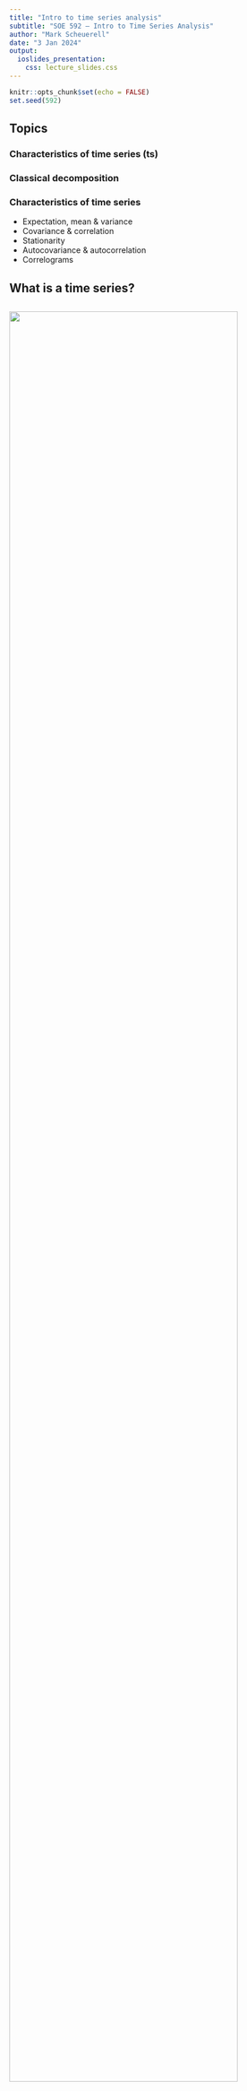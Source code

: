 ```yaml
---
title: "Intro to time series analysis"
subtitle: "SOE 592 – Intro to Time Series Analysis"
author: "Mark Scheuerell"
date: "3 Jan 2024"
output:
  ioslides_presentation:
    css: lecture_slides.css
---
```


```r
knitr::opts_chunk$set(echo = FALSE)
set.seed(592)
```

## Topics

### Characteristics of time series (ts)

### Classical decomposition

### Characteristics of time series

* Expectation, mean & variance
* Covariance & correlation
* Stationarity
* Autocovariance & autocorrelation
* Correlograms


## What is a time series?



## {.flexbox .vcenter}

<div class="centered">
![](https://www.esrl.noaa.gov/gmd/webdata/ccgg/trends/co2_data_mlo.png){width=90%}
</div>



## Classification of time series | By some _index set_

Discrete time; $x_t$    

* Equally spaced: $t = \{1,2,3,4,5\}$  
* Equally spaced w/ missing value: $t = \{1,2,4,5,6\}$  
* Unequally spaced: $t = \{2,3,4,6,9\}$  


## Classification of time series | By the _type of values recorded_    

Integer (eg, # of birds observed in a 5-min point count)

Real (eg, wind speed, temperature)


## Classification of time series | By the _number of values recorded_    

Univariate/scalar (eg, total # of fish caught)    

Multivariate/vector (eg, # of each spp of fish caught)


## Classification of time series | We will focus on real-values in discrete time

Univariate $(x_t)$

<br>

Multivariate $\begin{bmatrix} x_1 \\ x_2 \\ \vdots \\ x_n \end{bmatrix}_t$


## Aside: Time series objects in R

R has a special class for time series objects: `ts`

```r
ts(data, start, end, frequency)

ts(data, start, end, deltat)
```


## Aside: Time series objects in R {.smaller}

Annual data

```r
## annual data
xt <- round(rnorm(20), 2)
ts(xt, start = 2001, end = 2020, frequency = 1)
```


## Aside: Time series objects in R {.smaller}

Monthly data

```r
## monthly data
xt <- round(rnorm(36), 2)

## ts object
ts(xt, start = c(2001, 1), end = c(2003, 12), frequency = 12)
ts(xt, start = c(2001, 1), end = c(2003, 12), deltat = 1/12)
```


## Plotting time series objects

R has a dedicated function for plotting `ts` objects

```r
plot.ts(xt)
```


## Plotting time series objects

```r
par(mai = c(0.9, 0.9, 0.1, 0.1), omi = c(0, 0, 0, 0))
plot.ts(xt)
```


## Plotting time series objects

```r
par(mai = c(0.9, 0.9, 0.1, 0.1), omi = c(0, 0, 0, 0))
plot.ts(xt, ylab = expression(italic(x[t])),
        las = 1, col = "blue", lwd = 2)
```


# Analysis of time series


## Statistical analyses of time series

Most statistical analyses are concerned with estimating properties of a population from a sample

For example, we use fish caught in a seine to infer the mean size of fish in a lake


## Statistical analyses of time series

Time series analysis, however, presents a different situation:

> Although we could vary the _length_ of an observed time series, it is often impossible to make multiple observations at a _given point_ in time


## Statistical analyses of time series

Time series analysis, however, presents a different situation:

> Although we could vary the _length_ of an observed time series, it is often impossible to make multiple observations at a _given point_ in time

<br>

For example, one can’t observe today’s closing price of Microsoft stock more than once  

Thus, conventional statistical procedures based on large sample estimates, are inappropriate


## Descriptions of time series

```r
data(WWWusage)
par(mai = c(0.9, 0.9, 0.1, 0.1), omi = c(0, 0, 0, 0))
plot.ts(WWWusage, ylab = "", las = 1, col = "blue", lwd = 2)
```


## Descriptions of time series

```r
data(lynx)
par(mai = c(0.9, 0.9, 0.1, 0.1), omi = c(0, 0, 0, 0))
plot.ts(lynx, ylab = "", las = 1, col = "blue", lwd = 2)
```


## Classical decomposition

### Model time series $\{x_t\}$ as a combination of

1. trend ($m_t$)  
2. seasonal component ($s_t$)  
3. remainder ($e_t$)

$x_t = m_t + s_t + e_t$


## Classical decomposition | 1. The trend ($m_t$)

We need a way to extract the so-called _signal_ from the _noise_

One common method is via "linear filters"

Linear filters can be thought of as "smoothing" the data


## Classical decomposition | 1. The trend ($m_t$)

Linear filters typically take the form

$$
\hat{m}_t = \sum_{i=-\infty}^{\infty} \lambda_i x_{t+1}
$$


## Classical decomposition | 1. The trend ($m_t$)

For example, a moving average

$$
\hat{m}_t = \sum_{i=-a}^{a} \frac{1}{2a + 1} x_{t+i}
$$


## Classical decomposition | 1. The trend ($m_t$)

For example, a moving average

$$
\hat{m}_t = \sum_{i=-a}^{a} \frac{1}{2a + 1} x_{t+i}
$$

If $a = 1$, then

$$
\hat{m}_t = \frac{1}{3}(x_{t-1} + x_t + x_{t+1})
$$


## Classical decomposition | 1. The trend ($m_t$)

For example, a moving average

$$
\hat{m}_t = \sum_{i=-a}^{a} \frac{1}{2a + 1} x_{t+i}
$$

As $a$ increases, the estimated trend becomes more smooth


## Example of linear filtering

```r
xx <- AirPassengers
par(mai = c(0.9, 0.9, 0.1, 0.1), omi = c(0, 0, 0, 0))
plot.ts(xx, las = 1, ylab = "")
```


## Example of linear filtering

```r
par(mai = c(0.9, 0.9, 0.1, 0.1), omi = c(0, 0, 0, 0))
plot.ts(xx, las = 1, ylab = "")
## weights for moving avg
fltr <- c(1,1,1)/3
trend <- filter(xx, filter=fltr, method="convo", sides=2)
lines(trend, col = "blue", lwd = 2)
text(x = 1949, y = max(trend, na.rm = TRUE),
     labels = expression(paste("a = 1; ", lambda, " = 1/3")),
     adj = c(0,0), col = "blue")
```


## Example of linear filtering

```r
par(mai = c(0.9, 0.9, 0.1, 0.1), omi = c(0, 0, 0, 0))
plot.ts(xx, las = 1, ylab = "")
## weights for moving avg
fltr2 <- rep(1,9)/9
trend2 <- filter(xx, filter=fltr2, method="convo", sides=2)
lines(trend, col = "blue", lwd = 2)
lines(trend2, col = "darkorange", lwd = 2)
text(x = 1949, y = max(trend, na.rm = TRUE),
     labels = expression(paste("a = 1; ", lambda, " = 1/3")),
     adj = c(0,0), col = "blue")
text(x = 1949, y = max(trend, na.rm = TRUE)*0.9,
     labels = expression(paste("a = 4; ", lambda, " = 1/9")),
     adj = c(0,0), col = "darkorange")
```


## Example of linear filtering

```r
par(mai = c(0.9, 0.9, 0.1, 0.1), omi = c(0, 0, 0, 0))
plot.ts(xx, las = 1, ylab = "")
## weights for moving avg
fltr3 <- rep(1,27)/27
trend3 <- filter(xx, filter=fltr3, method="convo", sides=2)
lines(trend, col = "blue", lwd = 2)
lines(trend2, col = "darkorange", lwd = 2)
lines(trend3, col = "darkred", lwd = 2)
text(x = 1949, y = max(trend, na.rm = TRUE),
     labels = expression(paste("a = 1; ", lambda, " = 1/3")),
     adj = c(0,0), col = "blue")
text(x = 1949, y = max(trend, na.rm = TRUE)*0.9,
     labels = expression(paste("a = 4; ", lambda, " = 1/9")),
     adj = c(0,0), col = "darkorange")
text(x = 1949, y = max(trend, na.rm = TRUE)*0.8,
     labels = expression(paste("a = 13; ", lambda, " = 1/27")),
     adj = c(0,0), col = "darkred")
```


## Classical decomposition | 2. Seasonal effect ($s_t$)

Once we have an estimate of the trend $\hat{m}_t$, we can estimate $\hat{s}_t$ simply by subtraction:

$$
\hat{s}_t = x_t - \hat{m}_t
$$


## Classical decomposition

```r
seas <- trend2 - xx
  
par(mai = c(0.9, 0.9, 0.1, 0.1), omi = c(0, 0, 0, 0))
plot.ts(seas, las = 1, ylab = "")
# text(x = 1949, y = max(trend, na.rm = TRUE)*0.9,
#      labels = expression(paste(lambda, " = 1/9")),
#      adj = c(0,0), col = "darkorange")
```

Seasonal effect ($\hat{s}_t$), assuming $\lambda = 1/9$


## Classical decomposition | 2. Seasonal effect ($s_t$)

But, $\hat{s}_t$ really includes the remainder $e_t$ as well

$$
\begin{align}
\hat{s}_t &= x_t - \hat{m}_t \\
(s_t + e_t) &= x_t - m_t
\end{align}
$$

## Classical decomposition | 2. Seasonal effect ($s_t$)

So we need to estimate the _mean_ seasonal effect as 

$$
\hat{s}_{Jan} = \sum \frac{1}{(N/12)} \{s_1, s_{13}, s_{25}, \dots \} \\
\hat{s}_{Feb} = \sum \frac{1}{(N/12)} \{s_2, s_{14}, s_{26}, \dots \} \\
\vdots \\
\hat{s}_{Dec} = \sum \frac{1}{(N/12)} \{s_{12}, s_{24}, s_{36}, \dots \} \\
$$


## Mean seasonal effect ($s_t$)

```r
seas_2 <- decompose(xx)$seasonal
par(mai = c(0.9, 0.9, 0.1, 0.1), omi = c(0, 0, 0, 0))
plot.ts(seas_2, las = 1, ylab = "")
```


## Classical decomposition | 3. Remainder ($e_t$)

Now we can estimate $e_t$ via subtraction:

$$
\hat{e}_t = x_t - \hat{m}_t - \hat{s}_t
$$


## Remainder ($e_t$)

```r
ee <- decompose(xx)$random
par(mai = c(0.9, 0.9, 0.1, 0.1), omi = c(0, 0, 0, 0))
plot.ts(ee, las = 1, ylab = "")
```


## Let's try a different model | With some other assumptions

1. Log-transform data

2. Linear trend


## Log-transformed data

```r
lx <- log(AirPassengers)
par(mai = c(0.9, 0.9, 0.1, 0.1), omi = c(0, 0, 0, 0))
plot.ts(lx, las = 1, ylab = "")
```


## The trend ($m_t$)

```r
tt <- as.vector(time(xx))
cc <- coef(lm(lx ~ tt))
pp <- cc[1] + cc[2] * tt
  
par(mai = c(0.9, 0.9, 0.1, 0.1), omi = c(0, 0, 0, 0))
plot(tt, lx, type="l", las = 1,
     xlab = "Time", ylab = "")
lines(tt, pp, col = "blue", lwd = 2)
```


## Seasonal effect ($s_t$) with error ($e_t$)

```r
par(mai = c(0.9, 0.9, 0.1, 0.1), omi = c(0, 0, 0, 0))
plot.ts(lx-pp)
```


## Mean seasonal effect ($s_t$)

```r
## length of ts
ll <- length(lx)
## frequency (ie, 12)
ff <- frequency(lx)
## number of periods (years); %/% is integer division
periods <- ll %/% ff
## index of cumulative month
index <- seq(1,ll,by=ff) - 1
## get mean by month
mm <- numeric(ff)
for(i in 1:ff) {
  mm[i] <- mean(lx[index+i], na.rm=TRUE)
}
## subtract mean to make overall mean=0
mm <- mm - mean(mm)
seas_2 <- ts(rep(mm, periods+1)[seq(ll)],
               start=start(lx), 
               frequency=ff)
par(mai = c(0.9, 0.9, 0.1, 0.1), omi = c(0, 0, 0, 0))
plot.ts(seas_2, las = 1, ylab = "")
```


## Remainder ($e_t$)

```r
le <- lx - pp - seas_2
par(mai = c(0.9, 0.9, 0.1, 0.1), omi = c(0, 0, 0, 0))
plot.ts(le, las = 1, ylab = "")
```


# Time series characteristics


## Expectation & the mean

The expectation ($E$) of a variable is its mean value in the population

$\text{E}(x) \equiv$ mean of $x = \mu$


## Expectation & the mean

The expectation ($E$) of a variable is its mean value in the population

$\text{E}(x) \equiv$ mean of $x = \mu$

We can estimate $\mu$ from a sample as

$$
m = \frac{1}{N} \sum_{i=1}^N{x_i}
$$


## Variance

$\text{E}([x - \mu]^2) \equiv$ expected deviations of $x$ about $\mu$

$\text{E}([x - \mu]^2) \equiv$ variance of $x = \sigma^2$


## Variance

$\text{E}([x - \mu]^2) \equiv$ expected deviations of $x$ about $\mu$

$\text{E}([x - \mu]^2) \equiv$ variance of $x = \sigma^2$

We can estimate $\sigma^2$ from a sample as

$$
s^2 = \frac{1}{N-1}\sum_{i=1}^N{(x_i - m)^2}
$$


## Covariance

If we have two variables, $x$ and $y$, we can generalize variance

$$
\sigma^2 = \text{E}([x_i - \mu][x_i - \mu])
$$

into _covariance_
 
$$
\gamma_{x,y} = \text{E}([x_i - \mu_x][y_i - \mu_y])
$$


## Covariance

If we have two variables, $x$ and $y$, we can generalize variance

$$
\sigma^2 = \text{E}([x_i - \mu][x_i - \mu])
$$

into _covariance_
 
$$
\gamma_{x,y} = \text{E}([x_i - \mu_x][y_i - \mu_y])
$$

We can estimate $\gamma_{x,y}$ from a sample as

$$
\text{Cov}(x,y) = \frac{1}{N-1}\sum_{i=1}^N{(x_i - m_x)(y_i - m_y)}
$$


## Graphical example of covariance

```r
## create dummy x set
xx <- runif(25, 0, 10)
yy <- 1 + 0.3 * xx + rnorm(25, 0, 1)

par(mai = c(1, 1, 0, 0), omi = c(0, 0, 0.5, 1))
plot(xx, yy, pch=16, asp=1, las = 1,
     cex = 1.2, cex.lab=1.2, col="black",
     xlab=expression(italic(x)),
     ylab = expression(italic(y)),
     main="")

```


## Graphical example of covariance

```r
par(mai = c(1, 1, 0, 0), omi = c(0, 0, 0.5, 1))
plot(xx, yy, pch=16, asp=1, las = 1,
     cex = 1.2, cex.lab=1.2, col="black",
     xlab=expression(italic(x)),
     ylab = expression(italic(y)),
     main="")

# add mean lines	
abline(h=mean(yy), lty="dashed")
abline(v=mean(xx), lty="dashed")
# add labels for means
mtext(side=3, line=0.4, at=mean(xx), expression(italic(m[x])))
mtext(side=4, line=0.5, at=mean(yy), expression(italic(m[y])), las=1)

# add quadrant labels
mtext(side=3, line=0.4, at=(mean(xx)+par()$usr[1])/2, expression((italic(x[i])-italic(m[x])) < 0))
mtext(side=3, line=0.4, at=(mean(xx)+par()$usr[2])/2, expression((italic(x[i])-italic(m[x])) > 0))
mtext(side=4, line=0.5, at=(mean(yy)+par()$usr[3])/2, expression((italic(y[i])-italic(m[y])) < 0), las=1)
mtext(side=4, line=0.5, at=(mean(yy)+par()$usr[4])/2, expression((italic(y[i])-italic(m[y])) > 0), las=1)
```


## Graphical example of covariance

```r
par(mai = c(1, 1, 0, 0), omi = c(0, 0, 0.5, 1))
plot(xx, yy, pch=16, asp=1, las = 1,
     cex = 1.2, cex.lab=1.2, col="white",
     xlab=expression(italic(x)),
     ylab = expression(italic(y)),
     main="")

# add mean lines	
abline(h=mean(yy), lty="dashed")
abline(v=mean(xx), lty="dashed")
# add labels for means
mtext(side=3, line=0.4, at=mean(xx), expression(italic(m[x])))
mtext(side=4, line=0.5, at=mean(yy), expression(italic(m[y])), las=1)

# add quadrant labels
mtext(side=3, line=0.4, at=(mean(xx)+par()$usr[1])/2, expression((italic(x[i])-italic(m[x])) < 0))
mtext(side=3, line=0.4, at=(mean(xx)+par()$usr[2])/2, expression((italic(x[i])-italic(m[x])) > 0))
mtext(side=4, line=0.5, at=(mean(yy)+par()$usr[3])/2, expression((italic(y[i])-italic(m[y])) < 0), las=1)
mtext(side=4, line=0.5, at=(mean(yy)+par()$usr[4])/2, expression((italic(y[i])-italic(m[y])) > 0), las=1)

# get indices for data pairs with neg cov
negC <- (xx<mean(xx) & yy>mean(yy)) | (xx>mean(xx) & yy<mean(yy))

# overlay pos & neg cov values
points(xx[negC], yy[negC], pch="-", cex = 2, col="darkred")
points(xx[!negC], yy[!negC], pch="+", cex = 1.5, col="blue")
```


## Correlation

_Correlation_ is a dimensionless measure of the linear association between 2 variables, $x$ & $y$

It is simply the covariance standardized by the standard deviations

$$
\rho_{x,y} = \frac{\gamma_{x,y}}{\sigma_x \sigma_y}
$$

$$
-1 < \rho_{x,y} < 1
$$


## Correlation

_Correlation_ is a dimensionless measure of the linear association between 2 variables $x$ & $y$

It is simply the covariance standardized by the standard deviations

$$
\rho_{x,y} = \frac{\gamma_{x,y}}{\sigma_x \sigma_y}
$$

We can estimate $\rho_{x,y}$ from a sample as

$$
\text{Cor}(x,y) = \frac{\text{Cov}(x,y)}{s_x s_y}
$$


## Stationarity & the mean

Consider a single value, $x_t$


## Stationarity & the mean

Consider a single value, $x_t$

$\text{E}(x_t)$ is taken across an ensemble of _all_ possible time series


## Stationarity & the mean

```r
nn <- 200
tt <- 40
ww <- matrix(rnorm(nn*tt), tt, nn)

mm <- apply(ww, 1, mean)

par(mai = c(0.9, 0.9, 0.1, 0.1), omi = c(0, 0, 0, 0))

matplot(ww, type="l", lty="solid",  las = 1,
        ylab = expression(italic(x[t])), xlab = "Time",
        col = gray(0.5, 0.2))
points(rep(0,tt), pch = "-", col = "blue", cex = 1.5)
```


## Stationarity & the mean

```r

par(mai = c(0.9, 0.9, 0.1, 0.1), omi = c(0, 0, 0, 0))

matplot(ww, type="l", lty="solid",  las = 1,
        ylab = expression(italic(x[t])), xlab = "Time",
        col = gray(0.5, 0.2))
lines(ww[,1], col = "blue", lwd = 2)
```


## Stationarity & the mean

If $\text{E}(x_t)$ is constant across time, we say the time series is _stationary in the mean_


## Stationarity of time series

_Stationarity_ is a convenient assumption that allows us to describe the statistical properties of a time series

In general, a time series is said to be stationary if there is

1. no systematic change in the mean or variance  
2. no systematic trend  
3. no periodic variations or seasonality


## Which of these is stationary?

```r
par(mfrow = c(2,2), mai = c(0.7,0.4,0.2,0.1))

plot.ts(arima.sim(model = list(ar = 0.3, sd = 0.1), n = 100),
        las = 1, ylab = "")
mtext("A", 3, line = 0.1, adj = 0, xpd = NA)
plot.ts(arima.sim(model = list(ar = 0.9, sd = 0.1), n = 100),
        las = 1, ylab = "")
mtext("B", 3, line = 0.1, adj = 0, xpd = NA)
plot.ts(arima.sim(model = list(ar = -0.9, sd = 0.1), n = 100),
        las = 1, ylab = "")
mtext("C", 3, line = 0.1, adj = 0, xpd = NA)
plot.ts(arima.sim(model = list(ma = 0.1, sd = 0.1), n = 100),
        las = 1, ylab = "")
mtext("D", 3, line = 0.1, adj = 0, xpd = NA)
```


## Identifying stationarity

Our eyes are really bad at identifying stationarity, so we will learn some tools to help us


## Autocovariance function (ACVF)

For stationary ts, we define the _autocovariance function_ ($\gamma_k$) as

$$
\gamma_k = \text{E}([x_t - \mu][x_{t+k} - \mu])
$$

which means that

$$
\gamma_0 = \text{E}([x_t - \mu][x_{t} - \mu]) = \sigma^2
$$


## Autocovariance function (ACVF)

For stationary ts, we define the _autocovariance function_ ($\gamma_k$) as

$$
\gamma_k = \text{E}([x_t - \mu][x_{t+k} - \mu])
$$

<br>

"Smooth" time series have large ACVF for long lags (large $k$)

"Choppy" time series have ACVF near 0 for short lags (small $k$)


## Autocovariance function (ACVF)

For stationary ts, we define the _autocovariance function_ ($\gamma_k$) as

$$
\gamma_k = \text{E}([x_t - \mu][x_{t+k} - \mu])
$$

<br>

We can estimate $\gamma_k$ from a sample as

$$
c_k = \frac{1}{N}\sum_{t=1}^{N-k}{(x_t - m)(x_{t+k} - m)}
$$


## Autocorrelation function (ACF)

The _autocorrelation function_ (ACF) is simply the ACVF normalized by the variance

$$
\rho_k = \frac{\gamma_k}{\sigma^2} = \frac{\gamma_k}{\gamma_0}
$$

<br>

The ACF measures the correlation of a time series with a time-shifted version of itself


## Autocorrelation function (ACF)

The _autocorrelation function_ (ACF) is simply the ACVF normalized by the variance

$$
\rho_k = \frac{\gamma_k}{\sigma^2} = \frac{\gamma_k}{\gamma_0}
$$

<br>

We can estimate ACF from a sample as

$$
r_k = \frac{c_k}{c_0}
$$


## Properties of the ACF

The ACF $r_k$ has several important properties:

- $-1 \leq r_k \leq 1$  

> - $r_k = r_{-k}$  

> - $r_k$ of a periodic function is itself periodic  


## The correlogram 

```r
par(mai = c(1, 1, 0, 0), omi = c(0.1, 0.1, 0.1, 0.1))
plot(NA, NA, type="n", xlim=c(0,15), ylim=c(-1,1),
     xlab="", xaxt="n", ylab = "", las = 1)
abline(h=0)
axis(side=1, at=seq(15), labels=FALSE)
axis(side=1, at=seq(0,15,5))
mtext(expression(paste("Lag ", (italic(k)))), side=1, line=3, cex = 1.2)
mtext(expression(paste("ACF ", (italic(r[k])))), side=2, line=3, cex = 1.2)
```


## The correlogram 

```r
par(mai = c(1, 1, 0, 0), omi = c(0.1, 0.1, 0.1, 0.1))
plot(NA, NA, type="n", xlim=c(0,15), ylim=c(-1,1),
     xlab="", xaxt="n", ylab = "", las = 1)
abline(h=0)
axis(side=1, at=seq(15), labels=FALSE)
axis(side=1, at=seq(0,15,5))
mtext(expression(paste("Lag ", (italic(k)))), side=1, line=3, cex = 1.2)
mtext(expression(paste("ACF ", (italic(r[k])))), side=2, line=3, cex = 1.2)

lines(c(0,0), c(0,1), lwd=2, col="darkred")
text(x=1, y =1, expression(italic(r)[0] == 1), col="darkred")
```


## The correlogram 

```r
par(mai = c(1, 1, 0, 0), omi = c(0.1, 0.1, 0.1, 0.1))
plot(NA, NA, type="n", xlim=c(0,15), ylim=c(-1,1),
     xlab="", xaxt="n", ylab = "", las = 1)
abline(h=0)
axis(side=1, at=seq(15), labels=FALSE)
axis(side=1, at=seq(0,15,5))
mtext(expression(paste("Lag ", (italic(k)))), side=1, line=3, cex = 1.2)
mtext(expression(paste("ACF ", (italic(r[k])))), side=2, line=3, cex = 1.2)

lines(c(0,0), c(0,1), lwd=2, col="darkred")
text(x=1, y =1, expression(italic(r)[0] == 1), col="darkred")

# add 95% CI's
nn <- 30
alpha <- 0.05
ts.SD <- qnorm(1-alpha/2, 0, 1)/sqrt(nn)
abline(h=-ts.SD, lty="dashed", col="blue")
text(x=14, y=-0.55, expression(-frac(italic(z)[1-frac(alpha,2)], sqrt(italic(n)))), col="blue")
abline(h=ts.SD, lty="dashed", col="blue")
text(x=14, y=0.55, expression(+frac(italic(z)[1-frac(alpha,2)], sqrt(italic(n)))), col="blue")
```


## Estimating the ACF in R

```r
acf(ts_object)
```


## ACF for deterministic forms

```r
## length of ts
nn <- 96

## trend only
par(mfrow = c(1, 2), mai = c(1, 1, 0, 0), omi = c(0.1,0.1,0.6,0.1))
tt <- seq(nn)
plot.ts(tt, ylab = expression(italic(x[t])))
acf(tt)
mtext("Linear trend {1,2,3,...,100}",
      outer = TRUE, line = 1, cex = 1.5)
```


## ACF for deterministic forms

```r
par(mfrow = c(1, 2),
    mai = c(1, 1, 0, 0), omi = c(0.1, 0.1, 0.6, 0.1))
## compute the 2 predictor variables
tt <- sin(2 * pi * seq(nn) / 12)
plot.ts(tt, ylab = expression(italic(x[t])))
acf(tt)
mtext("Discrete (monthly) sine wave",
      outer = TRUE, line = 1, cex = 1.5)
```


## ACF for deterministic forms

```r
par(mfrow = c(1, 2),
    mai = c(1, 1, 0, 0), omi = c(0.1, 0.1, 0.6, 0.1))
## compute the 2 predictor variables
tt <- sin(2 * pi * seq(nn) / 12) - seq(nn)/50
plot.ts(tt, ylab = expression(italic(x[t])))
acf(tt, lag.max = 30)
mtext("Linear trend + seasonal effect",
      outer = TRUE, line = 1, cex = 1.5)
```


## ACF for deterministic forms

```r
par(mfrow = c(1, 2), mai = c(1, 1, 0, 0), omi = c(0.1,0.1,0.6,0.1))
# compute the 2 predictor variables
tt <- rep(floor(runif(nn/10,1,101)), times = 10)
plot.ts(tt, ylab = expression(italic(x[t])))
acf(tt)
mtext("Sequence of 10 random numbers repeated 10 times",
      outer = TRUE, line = 1, cex = 1.5)
```


## Induced autocorrelation

Recall the transitive property, whereby

If $A = B$ and $B = C$, then $A = C$


## Induced autocorrelation

Recall the transitive property, whereby

If $A = B$ and $B = C$, then $A = C$

which suggests that

If $x \propto y$ and $y \propto z$, then $x \propto z$


## Induced autocorrelation

Recall the transitive property, whereby

If $A = B$ and $B = C$, then $A = C$

which suggests that

If $x \propto y$ and $y \propto z$, then $x \propto z$

and thus

If $x_t \propto x_{t+1}$ and $x_{t+1} \propto x_{t+2}$, then $x_t \propto x_{t+2}$


## Partial autocorrelation funcion (PACF)

The _partial autocorrelation function_ ($\phi_k$) measures the correlation between a series $x_t$ and $x_{t+k}$ with the linear dependence of $\{x_{t-1},x_{t-2},\dots,x_{t-k-1}\}$ removed


## Partial autocorrelation funcion (PACF)

The _partial autocorrelation function_ ($\phi_k$) measures the correlation between a series $x_t$ and $x_{t+k}$ with the linear dependence of $\{x_{t-1},x_{t-2},\dots,x_{t-k-1}\}$ removed


We can estimate $\phi_k$ from a sample as

$$
\phi_k =
    \begin{cases}
      \text{Cor}(x_1,x_0) = \rho_1 & \text{if } k = 1 \\
      \text{Cor}(x_k-x_k^{k-1}, x_0-x_0^{k-1}) & \text{if } k \geq 2
    \end{cases}
$$


$$
x_k^{k-1} = \beta_1 x_{k-1} + \beta_2 x_{k-2} + \dots + \beta_{k-1} x_1
$$

$$
x_0^{k-1} = \beta_1 x_1 + \beta_2 x_2 + \dots + \beta_{k-1} x_{k-1}
$$


## Lake Washington phytoplankton

```r
library(MARSS)
data(lakeWAplankton)
lwa <- lakeWAplanktonTrans
lwa <- lwa[lwa[,"Year"] >= 1975,]
lwa <- ts(lwa, start = c(1975, 1), freq = 12)
par(mai = c(1, 1, 0, 0), omi = c(0.1, 0.1, 0.1, 0.1))
plot.ts(lwa[,"Cryptomonas"], las = 1,
        ylab = expression(log(italic(Cryptomonus))))
```


## Lake Washington phytoplankton

```r
par(mai = c(1, 1, 0, 0), omi = c(0.1, 0.1, 0.1, 0.1))
acf(lwa[,"Cryptomonas"], na.action = na.pass, las = 1)
```


## Lake Washington phytoplankton

```r
par(mai = c(1, 1, 0, 0), omi = c(0.1, 0.1, 0.1, 0.1))
pacf(lwa[,"Cryptomonas"], na.action = na.pass, las = 1)
```


## ACF & PACF in model selection

We will see that the ACF & PACF are _very_ useful for identifying the orders of ARMA models



## Cross-covariance function (CCVF)

Often we want to look for relationships between 2 different time series

We can extend the notion of covariance to _cross-covariance_


## Cross-covariance function (CCVF)

Often we want to look for relationships between 2 different time series

We can extend the notion of covariance to _cross-covariance_

<br>

We can estimate the CCVF $(g^{x,y}_k)$ from a sample as

$$
g^{x,y}_k = \frac{1}{N}\sum_{t=1}^{N-k}{(x_t - m_x)(y_{t+k} - m_y)}
$$


## Cross-correlation function (CCF)

The cross-correlation function is the CCVF normalized by the standard deviations of $x$ & $y$

$$
r^{x,y}_k = \frac{g^{x,y}_k}{s_x s_y}
$$

Just as with other measures of correlation

$$
-1 \leq r^{x,y}_k \leq 1
$$


## Estimating the CCF in R

```r
ccf(x, y)
```

<br>

**Note**: the lag `k` value returned by `ccf(x, y)` is the correlation between `x[t+k]` and `y[t]`

In an explanatory context, we often think of $y = f(x)$, so it's helpful to use `ccf(y, x)` and only consider positive lags


## Example of cross-correlation

```r
## get the matching years of sunspot data
suns <- ts.intersect(lynx,sunspot.year)[,"sunspot.year"]
## get the matching lynx data
lynx <- ts.intersect(lynx,sunspot.year)[,"lynx"]

layout(mat = matrix(c(1,1,2,2,0,3,3,0), 4, 2))

par(mai=c(0.1,0.6,0.1,0.3), omi = c(0.5,0,0,0))
plot.ts(suns, main="", ylab = "Sunspot activity",
        xaxt="n", xlab="", cex.lab = 2)

# par(mai=c(0.6,0.5,0.1,0.1), omi = c(0, 0, 0, 0))
plot.ts(lynx, ylab = "Number of trapped lynx")

# par(mai=c(0.6,0.5,0,0.1))
ccf(log(lynx), log(suns), ylab = "Cross-correlation", main="")
```



